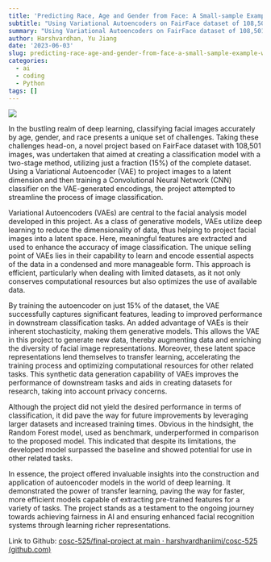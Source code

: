 ```yaml
---
title: 'Predicting Race, Age and Gender from Face: A Small-sample Example with Encoding'
subtitle: "Using Variational Autoencoders on FairFace dataset of 108,501 facial images, we projected images into latent dimension. Using transfer learning, we applied convolutional neural networks to classify race, age and gender."
summary: "Using Variational Autoencoders on FairFace dataset of 108,501 facial images, we projected images into latent dimension. Using transfer learning, we applied convolutional neural networks to classify race, age and gender."
author: Harshvardhan, Yu Jiang
date: '2023-06-03'
slug: predicting-race-age-and-gender-from-face-a-small-sample-example-with-encoding
categories:
  - ai
  - coding
  - Python
tags: []
---
```


![](images/702587.jpg)

In the bustling realm of deep learning, classifying facial images accurately by age, gender, and race presents a unique set of challenges. Taking these challenges head-on, a novel project based on FairFace dataset with 108,501 images, was undertaken that aimed at creating a classification model with a two-stage method, utilizing just a fraction (15%) of the complete dataset. Using a Variational Autoencoder (VAE) to project images to a latent dimension and then training a Convolutional Neural Network (CNN) classifier on the VAE-generated encodings, the project attempted to streamline the process of image classification.

Variational Autoencoders (VAEs) are central to the facial analysis model developed in this project. As a class of generative models, VAEs utilize deep learning to reduce the dimensionality of data, thus helping to project facial images into a latent space. Here, meaningful features are extracted and used to enhance the accuracy of image classification. The unique selling point of VAEs lies in their capability to learn and encode essential aspects of the data in a condensed and more manageable form. This approach is efficient, particularly when dealing with limited datasets, as it not only conserves computational resources but also optimizes the use of available data.

By training the autoencoder on just 15% of the dataset, the VAE successfully captures significant features, leading to improved performance in downstream classification tasks. An added advantage of VAEs is their inherent stochasticity, making them generative models. This allows the VAE in this project to generate new data, thereby augmenting data and enriching the diversity of facial image representations. Moreover, these latent space representations lend themselves to transfer learning, accelerating the training process and optimizing computational resources for other related tasks. This synthetic data generation capability of VAEs improves the performance of downstream tasks and aids in creating datasets for research, taking into account privacy concerns.

Although the project did not yield the desired performance in terms of classification, it did pave the way for future improvements by leveraging larger datasets and increased training times. Obvious in the hindsight, the Random Forest model, used as benchmark, underperformed in comparison to the proposed model. This indicated that despite its limitations, the developed model surpassed the baseline and showed potential for use in other related tasks.

In essence, the project offered invaluable insights into the construction and application of autoencoder models in the world of deep learning. It demonstrated the power of transfer learning, paving the way for faster, more efficient models capable of extracting pre-trained features for a variety of tasks. The project stands as a testament to the ongoing journey towards achieving fairness in AI and ensuring enhanced facial recognition systems through learning richer representations.

Link to Github: [cosc-525/final-project at main · harshvardhaniimi/cosc-525 (github.com)](https://github.com/harshvardhaniimi/cosc-525/tree/main/final-project)

